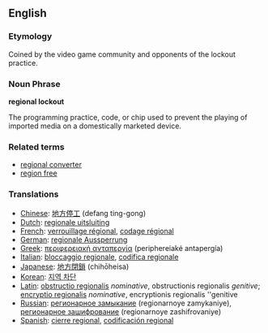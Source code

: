 {{Wikipedia}}
==English==

===Etymology===
Coined by the video game community and opponents of the lockout practice. 

===Noun Phrase===
'''regional lockout'''

The programming practice, code, or chip used to prevent the playing of imported media on a domestically marketed device.

===Related terms===
*[[regional converter]]
*[[region free]]

===Translations===
*[[Chinese]]: [[地方停工]] (defang ting-gong)
*[[Dutch]]: [[regionale uitsluiting]]
*[[French]]: [[verrouillage régional]], [[codage régional]]
*[[German]]: [[regionale Aussperrung]]
*[[Greek]]: [[περιφερειακή ανταπεργία]] (periphereiaké antapergía)
*[[Italian]]: [[bloccaggio regionale]], [[codifica regionale]]
*[[Japanese]]: [[地方閉鎖]] (chihōheisa)
*[[Korean]]: [[지역 차단]]
*[[Latin]]: [[obstructio regionalis]] ''nominative'', obstructionis regionalis ''genitive''; [[encryptio regionalis]] ''nominative'', encryptionis regionalis ''genitive
*[[Russian]]: [[регионарное замыкание]] (regionarnoye zamykaniye), [[регионарное зашифрование]] (regionarnoye zashifrovaniye)
*[[Spanish]]: [[cierre regional]], [[codificación regional]]